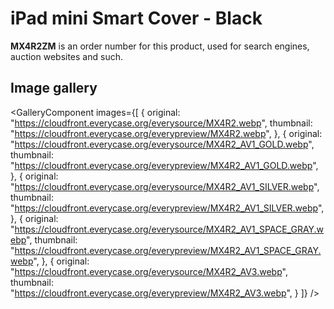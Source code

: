 
# iPad mini Smart Cover - Black

<Callout type='info' emoji='👉🏻'>**MX4R2ZM** is an order number for this product, used for search engines, auction websites and such.</Callout>

## Image gallery

<GalleryComponent
    images={[
      {
        original: "https://cloudfront.everycase.org/everysource/MX4R2.webp",
        thumbnail: "https://cloudfront.everycase.org/everypreview/MX4R2.webp",
      },
      {
        original: "https://cloudfront.everycase.org/everysource/MX4R2_AV1_GOLD.webp",
        thumbnail: "https://cloudfront.everycase.org/everypreview/MX4R2_AV1_GOLD.webp",
      },
      {
        original: "https://cloudfront.everycase.org/everysource/MX4R2_AV1_SILVER.webp",
        thumbnail: "https://cloudfront.everycase.org/everypreview/MX4R2_AV1_SILVER.webp",
      },
      {
        original: "https://cloudfront.everycase.org/everysource/MX4R2_AV1_SPACE_GRAY.webp",
        thumbnail: "https://cloudfront.everycase.org/everypreview/MX4R2_AV1_SPACE_GRAY.webp",
      },
      {
        original: "https://cloudfront.everycase.org/everysource/MX4R2_AV3.webp",
        thumbnail: "https://cloudfront.everycase.org/everypreview/MX4R2_AV3.webp",
      }
    ]}
  />
